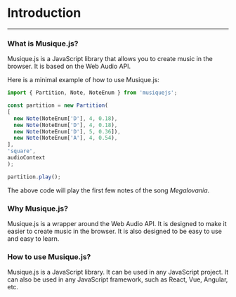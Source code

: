 # Introduction

---

### What is Musique.js?

Musique.js is a JavaScript library that allows you to create music in the browser. It is based on the Web Audio API.

Here is a minimal example of how to use Musique.js:

```javascript
import { Partition, Note, NoteEnum } from 'musiquejs';

const partition = new Partition(
[
  new Note(NoteEnum['D'], 4, 0.18),
  new Note(NoteEnum['D'], 4, 0.18),
  new Note(NoteEnum['D'], 5, 0.36]),
  new Note(NoteEnum['A'], 4, 0.54),
],
'square',
audioContext
);

partition.play();
```

The above code will play the first few notes of the song *Megalovania*.

### Why Musique.js?

Musique.js is a wrapper around the Web Audio API. It is designed to make it easier to create music in the browser. It is also designed to be easy to use and easy to learn.

### How to use Musique.js?

Musique.js is a JavaScript library. It can be used in any JavaScript project. It can also be used in any JavaScript framework, such as React, Vue, Angular, etc.
